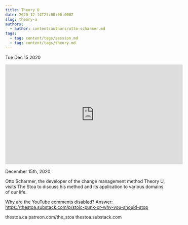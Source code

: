 ```yaml
---
title: Theory U
date: 2020-12-14T23:00:00.000Z
slug: theory-u
authors:
  - author: content/authors/otto-scharmer.md
tags:
  - tag: content/tags/session.md
  - tag: content/tags/theory.md
---
```






Tue Dec 15 2020

<iframe width="560" height="315" src="https://www.youtube.com/embed/gEdl_mQRTIk" title="Theory U w/ Otto Scharmer" frameborder="0" allow="accelerometer; autoplay; clipboard-write; encrypted-media; gyroscope; picture-in-picture" allowfullscreen ></iframe>

December 15th, 2020

Otto Scharmer, the developer of the change management method Theory U, visits The Stoa to discuss his method and its application to various domains of our life.

Why are the YouTube comments disabled? Answer: https://thestoa.substack.com/p/stoic-punk-or-why-you-should-stop

thestoa.ca
patreon.com/the_stoa
thestoa.substack.com


